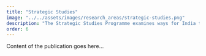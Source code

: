 ```yaml
---
title: "Strategic Studies"
image: "../../assets/images/research_areas/strategic-studies.png"
description: "The Strategic Studies Programme examines ways for India to shape its external environment to enable security and prosperity at home."
order: 6
---
```


Content of the publication goes here...